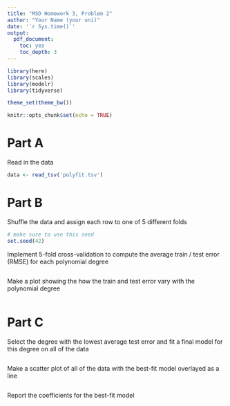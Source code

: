```yaml
---
title: "MSD Homework 3, Problem 2"
author: "Your Name (your uni)"
date: '`r Sys.time()`'
output:
  pdf_document:
    toc: yes
    toc_depth: 3
---
```


```r
library(here)
library(scales)
library(modelr)
library(tidyverse)

theme_set(theme_bw())

knitr::opts_chunk$set(echo = TRUE)
```

# Part A

Read in the data

```r
data <- read_tsv('polyfit.tsv')
```

# Part B

Shuffle the data and assign each row to one of 5 different folds

```r
# make sure to use this seed
set.seed(42)

```

Implement 5-fold cross-validation to compute the average train / test error (RMSE) for each polynomial degree

```r

```

Make a plot showing the how the train and test error vary with the polynomial degree

```r

```

# Part C

Select the degree with the lowest average test error and fit a final model for this degree on all of the data

```r

```

Make a scatter plot of all of the data with the best-fit model overlayed as a line
```r

```

Report the coefficients for the best-fit model

```r

```